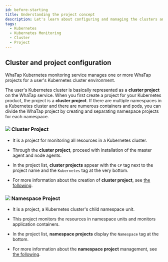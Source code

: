 ```yaml
---
id: before-starting
title: Understanding the project concept
description: Let's learn about configuring and managing the clusters and namespace projects in Kubernetes.
tags:
  - Kubernetes
  - Kubernetes Monitoring
  - Cluster
  - Project
---
```


## Cluster and project configuration

WhaTap Kubernetes monitoring service manages one or more WhaTap projects for a user's Kubernetes cluster environment.

The user's Kubernetes cluster is basically represented as a **cluster project** on the WhaTap service. When you first create a project for your Kubernetes product, the project is a **cluster project**. If there are multiple namespaces in a Kubernetes cluster and there are numerous containers and pods, you can divide the WhaTap project by creating and separating namespace projects for each namespace.

<ImgLang img='k8s-kuber-namespace.png' desc='Kubernetes Project' />

### ![](/img/number-01.png) Cluster Project

-   It is a project for monitoring all resources in a Kubernetes cluster.

-   Through the **cluster project**, proceed with installation of the master agent and node agents.

-   In the project list, **cluster projects** appear with the `CP` tag next to the project name and the `Kubernetes` tag at the very bottom.

-   For more information about the creation of **cluster project**, see [the following](install#create-project).

### ![](/img/number-02.png) Namespace Project

-   It is a project, a Kubernetes cluster's child namespace unit.

-   This project monitors the resources in namespace units and monitors application containers.

-   In the project list, **namespace projects** display the `Namespace` tag at the bottom.

-   For more information about the **namespace project** management, see [the following](namespace).
